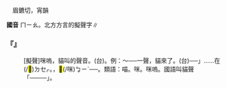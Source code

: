 
=={{ruby|喵|ㄇㄧㄠ}}==

　眉鑣切，宵韻

'''國音''' <rt>ㄇㄧㄠ</rt>。北方方言的擬聲字∥

    

==='''『{{ruby|喵|ㄇㄧㄠ}}』'''===
: [擬聲]咪嗚，貓叫的聲音。(台){{ruby|貓|ㄋㄧㄠ}}{{ruby|仔|ㄚ}}{{ruby|聲|ㄒㄧㆩ}}。例：～──一聲，貓來了。(台){{ruby|「|ㄧㆯ}}──」……{{ruby|貓|ㄋㄧㄠ}}{{ruby|仔|ㄚ}}在(/<mark>&#xf9549;</mark>)<rt>ㄉㆤㆷ</rt>{{ruby|吼|ㄏㄠˋ}}。{{ruby|台|ㄉㄞˊ}}{{ruby|語|ㆣㄧˋ/ㆣㄨˋ}}{{ruby|呼|ㄎㆦ}}{{ruby|貓|ㄋㄧㄠ}}{{ruby|丌|ㆤ}}{{ruby|聲|ㄒㄧㆩ}}，{{ruby|叫|ㄍㄧㄜ˪}}{{ruby|貓|ㄋㄧㄠ}}<mark>&#xf9266;</mark>(/咪)<rt>ㆠㄧˊ</rt>──。類語：喵。咪。咪嗚。國語叫貓聲「{{ruby|咪|ㄇㄧ}}──{{ruby|咪|ㄇㄧ}}──」。
    
